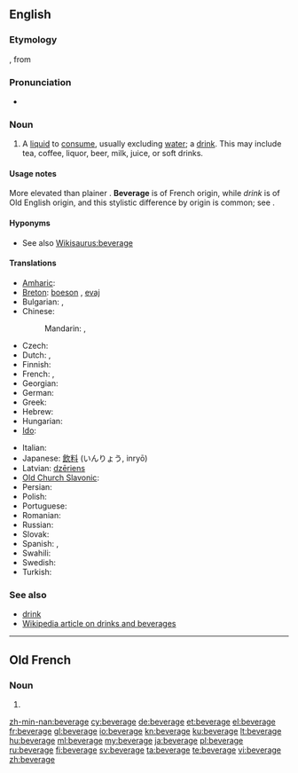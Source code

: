==English==

===Etymology===
{{etyl|fro}} {{term|bevrage|lang=fro}}, from {{term|boivre||to drink|lang=fro}}

===Pronunciation===
* {{audio|en-us-beverage.ogg|Audio (US)}}

===Noun===
{{en-noun}}

# A [[liquid]] to [[consume]], usually excluding [[water]]; a [[drink]]. This may include tea, coffee, liquor, beer, milk, juice, or soft drinks.

====Usage notes====
More elevated than plainer {{term|drink}}. '''Beverage''' is of French origin, while ''drink'' is of Old English origin, and this stylistic difference by origin is common; see {{w|list of English words with dual French and Anglo-Saxon variations}}.

====Hyponyms====
* See also [[Wikisaurus:beverage]]

====Translations====
{{trans-top|a drink}}
* [[Amharic]]: {{tø|am|መጠጥ|tr=mäṭäṭ|sc=Ethi}}
* [[Breton]]: [[boeson]] {{m}}, [[evaj]] {{m}}
* Bulgarian: {{t+|bg|напитка|f}}, {{t+|bg|питие|n}}
* Chinese:
*: Mandarin: {{t-|cmn|飲料|sc=Hani}}, {{t-|cmn|饮料|tr=yǐnliào|sc=Hani}}
* Czech: {{t+|cs|nápoj|m}}
* Dutch: {{t+|nl|drankje|n}}, {{t+|nl|drank}}
* Finnish: {{t+|fi|juoma}}
* French: {{t+|fr|boisson|f}}, {{t+|fr|breuvage|m}}
* Georgian: {{t+|ka|სასმელი|tr=sasmeli|sc=Geor|xs=Georgian}}
* German: {{t+|de|Getränk}}
* Greek: {{t+|el|ποτό|n|tr=potó}}
* Hebrew: {{t+|he|משקה|m|tr=mashqe}}
* Hungarian: {{t+|hu|ital}}
* [[Ido]]: {{t+|io|drinkajo|xs=Ido}}
{{trans-mid}}
* Italian: {{t+|it|bevanda}}
* Japanese: [[飲料]] (いんりょう, inryō)
* Latvian: [[dzēriens]] {{m}}
* [[Old Church Slavonic]]: {{tø|cu|пиво|n|tr=pivo|sc=Cyrs}}
* Persian: {{t+|fa|نوشابه|tr=nushabe|xs=Persian}}
* Polish: {{t+|pl|napój|m}}
* Portuguese: {{t+|pt|bebida|f}}
* Romanian: {{t+|ro|băutură|f}}
* Russian: {{t+|ru|напиток|m|tr=napitok}}
* Slovak: {{t-|sk|nápoj|m}}
* Spanish: {{t+|es|bebida|f}}, {{t+|es|trago|m}}
* Swahili: {{t+|sw|kinywaji|xs=Swahili}}
* Swedish: {{t+|sv|dryck|c}}
* Turkish: {{t+|tr|içecek}}
{{trans-bottom}}

===See also===
* [[drink]]
* [[:w:Drink|Wikipedia article on drinks and beverages]]

----

==Old French==

===Noun===
{{fro-noun|m}}

# {{alternative spelling of|[[bevrage]]|lang=fro}}

[[zh-min-nan:beverage]]
[[cy:beverage]]
[[de:beverage]]
[[et:beverage]]
[[el:beverage]]
[[fr:beverage]]
[[gl:beverage]]
[[io:beverage]]
[[kn:beverage]]
[[ku:beverage]]
[[lt:beverage]]
[[hu:beverage]]
[[ml:beverage]]
[[my:beverage]]
[[ja:beverage]]
[[pl:beverage]]
[[ru:beverage]]
[[fi:beverage]]
[[sv:beverage]]
[[ta:beverage]]
[[te:beverage]]
[[vi:beverage]]
[[zh:beverage]]
